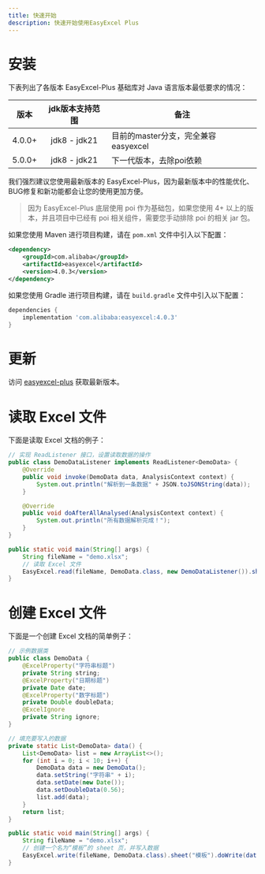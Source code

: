 ```yaml
---
title: 快速开始
description: 快速开始使用EasyExcel Plus
---
```


# 安装

下表列出了各版本 EasyExcel-Plus 基础库对 Java 语言版本最低要求的情况：

| 版本   | jdk版本支持范围 | 备注                             |
|--------|:---------------:|----------------------------------|
| 4.0.0+ | jdk8 - jdk21     | 目前的master分支，完全兼容easyexcel |
| 5.0.0+ | jdk8 - jdk21     | 下一代版本，去除poi依赖            |

我们强烈建议您使用最新版本的 EasyExcel-Plus，因为最新版本中的性能优化、BUG修复和新功能都会让您的使用更加方便。

> 因为 EasyExcel-Plus 底层使用 poi 作为基础包，如果您使用 4+ 以上的版本，并且项目中已经有 poi 相关组件，需要您手动排除 poi 的相关 jar 包。

如果您使用 Maven 进行项目构建，请在 `pom.xml` 文件中引入以下配置：
```xml
<dependency>
    <groupId>com.alibaba</groupId>
    <artifactId>easyexcel</artifactId>
    <version>4.0.3</version>
</dependency>
```

如果您使用 Gradle 进行项目构建，请在 `build.gradle` 文件中引入以下配置：
```gradle
dependencies {
    implementation 'com.alibaba:easyexcel:4.0.3'
}
```

# 更新

访问 [easyexcel-plus](https://github.com/alibaba/easyexcel) 获取最新版本。


# 读取 Excel 文件

下面是读取 Excel 文档的例子：
```java
// 实现 ReadListener 接口，设置读取数据的操作
public class DemoDataListener implements ReadListener<DemoData> {
    @Override
    public void invoke(DemoData data, AnalysisContext context) {
        System.out.println("解析到一条数据" + JSON.toJSONString(data));
    }

    @Override
    public void doAfterAllAnalysed(AnalysisContext context) {
        System.out.println("所有数据解析完成！");
    }
}

public static void main(String[] args) {
    String fileName = "demo.xlsx";
    // 读取 Excel 文件
    EasyExcel.read(fileName, DemoData.class, new DemoDataListener()).sheet().doRead();
}
```

# 创建 Excel 文件

下面是一个创建 Excel 文档的简单例子：
```java
// 示例数据类
public class DemoData {
    @ExcelProperty("字符串标题")
    private String string;
    @ExcelProperty("日期标题")
    private Date date;
    @ExcelProperty("数字标题")
    private Double doubleData;
    @ExcelIgnore
    private String ignore;
}

// 填充要写入的数据
private static List<DemoData> data() {
    List<DemoData> list = new ArrayList<>();
    for (int i = 0; i < 10; i++) {
        DemoData data = new DemoData();
        data.setString("字符串" + i);
        data.setDate(new Date());
        data.setDoubleData(0.56);
        list.add(data);
    }
    return list;
}

public static void main(String[] args) {
    String fileName = "demo.xlsx";
    // 创建一个名为“模板”的 sheet 页，并写入数据
    EasyExcel.write(fileName, DemoData.class).sheet("模板").doWrite(data());
}
```
